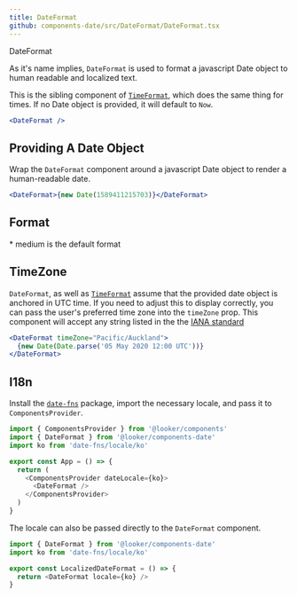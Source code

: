 ```yaml
---
title: DateFormat
github: components-date/src/DateFormat/DateFormat.tsx
---
```



<ImportMessage packageName="components-date">DateFormat</ImportMessage>

As it's name implies, `DateFormat` is used to format a javascript Date object to human readable and localized text.

This is the sibling component of [`TimeFormat`](time-format), which does the same thing for times. If no Date object is provided, it will default to `Now`.

```jsx
<DateFormat />
```

## Providing A Date Object

Wrap the `DateFormat` component around a javascript Date object to render a human-readable date.

```jsx
<DateFormat>{new Date(1589411215703)}</DateFormat>
```

## Format

\* medium is the default format

<DateFormatTable />

## TimeZone

`DateFormat`, as well as [`TimeFormat`]('time-format') assume that the provided date object is anchored in UTC time. If you need to adjust this to display correctly, you can pass the user's preferred time zone into the `timeZone` prop. This component will accept any string listed in the the [IANA standard](https://en.wikipedia.org/wiki/List_of_tz_database_time_zones)

```jsx
<DateFormat timeZone="Pacific/Auckland">
  {new Date(Date.parse('05 May 2020 12:00 UTC'))}
</DateFormat>
```

## I18n

Install the [`date-fns`](https://date-fns.org/) package, import the necessary locale, and pass it to `ComponentsProvider`.

```js static
import { ComponentsProvider } from '@looker/components'
import { DateFormat } from '@looker/components-date'
import ko from 'date-fns/locale/ko'

export const App = () => {
  return (
    <ComponentsProvider dateLocale={ko}>
      <DateFormat />
    </ComponentsProvider>
  )
}
```

The locale can also be passed directly to the `DateFormat` component.

```js static
import { DateFormat } from '@looker/components-date'
import ko from 'date-fns/locale/ko'

export const LocalizedDateFormat = () => {
  return <DateFormat locale={ko} />
}
```
